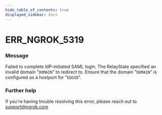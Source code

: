 ```yaml
---
hide_table_of_contents: true
displayed_sidebar: docs
---
```



# ERR_NGROK_5319

### Message
Failed to complete IdP-initiated SAML login. The RelayState specified an invalid domain "`DOMAIN`" to redirect to. Ensure that the domain "`DOMAIN`" is configured as a hostport for "`EDGID`".

<ErrorDetails error='err_ngrok_5319' />


### Further help
If you're having trouble resolving this error, please reach out to [support@ngrok.com](mailto:support@ngrok.com?subject=Help%20with%20ERR_NGROK_5319)

